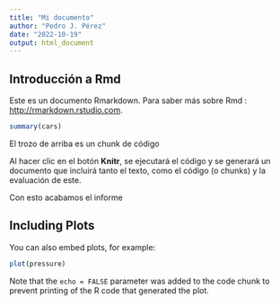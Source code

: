 ```yaml
---
title: "Mi documento"
author: "Pedro J. Pérez"
date: "2022-10-19"
output: html_document
---
```


## Introducción a Rmd

Este es un documento Rmarkdown. 
Para saber más sobre Rmd : <http://rmarkdown.rstudio.com>.

```r
summary(cars)
```

El trozo de arriba es un chunk de código

Al hacer clic en el botón **Knitr**, se ejecutará el código y se generará 
un documento que incluirá tanto el texto, como el código (o chunks) y 
la evaluación de este.

Con esto acabamos el informe


## Including Plots

You can also embed plots, for example:

```r
plot(pressure)
```

Note that the `echo = FALSE` parameter was added to the code chunk to prevent printing of the R code that generated the plot.
